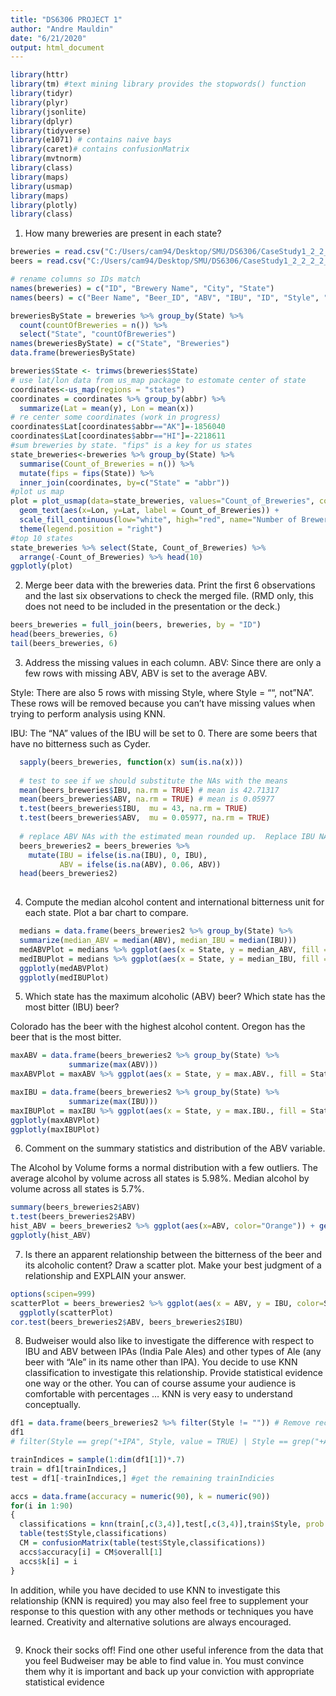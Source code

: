 ```yaml
---
title: "DS6306 PROJECT 1"
author: "Andre Mauldin"
date: "6/21/2020"
output: html_document
---
```


```r
library(httr)
library(tm) #text mining library provides the stopwords() function
library(tidyr)
library(plyr)
library(jsonlite)
library(dplyr)
library(tidyverse)
library(e1071) # contains naive bays
library(caret)# contains confusionMatrix
library(mvtnorm)
library(class)
library(maps)
library(usmap)
library(maps)
library(plotly)
library(class)
```
1.   How many breweries are present in each state?
```r
breweries = read.csv("C:/Users/cam94/Desktop/SMU/DS6306/CaseStudy1_2_2_2_2_2/Breweries.csv",header = TRUE)
beers = read.csv("C:/Users/cam94/Desktop/SMU/DS6306/CaseStudy1_2_2_2_2_2/Beers.csv",header = TRUE)

# rename columns so IDs match
names(breweries) = c("ID", "Brewery Name", "City", "State")
names(beers) = c("Beer Name", "Beer_ID", "ABV", "IBU", "ID", "Style", "Ounces")

breweriesByState = breweries %>% group_by(State) %>%
  count(countOfBreweries = n()) %>%
  select("State", "countOfBreweries")
names(breweriesByState) = c("State", "Breweries")
data.frame(breweriesByState)

breweries$State <- trimws(breweries$State)
# use lat/lon data from us_map package to estomate center of state
coordinates<-us_map(regions = "states")
coordinates = coordinates %>% group_by(abbr) %>%
  summarize(Lat = mean(y), Lon = mean(x))
# re center some coordinates (work in progress)
coordinates$Lat[coordinates$abbr=="AK"]=-1856040
coordinates$Lat[coordinates$abbr=="HI"]=-2218611
#sum breweries by state. "fips" is a key for us states 
state_breweries<-breweries %>% group_by(State) %>%
  summarise(Count_of_Breweries = n()) %>%
  mutate(fips = fips(State)) %>%
  inner_join(coordinates, by=c("State" = "abbr"))
#plot us map 
plot = plot_usmap(data=state_breweries, values="Count_of_Breweries", color="black") +
  geom_text(aes(x=Lon, y=Lat, label = Count_of_Breweries)) +
  scale_fill_continuous(low="white", high="red", name="Number of Breweries") +
  theme(legend.position = "right") 
#top 10 states
state_breweries %>% select(State, Count_of_Breweries) %>%
  arrange(-Count_of_Breweries) %>% head(10)
ggplotly(plot)
```
2.   Merge beer data with the breweries data. Print the first 6 observations and the last six observations to check the merged file.  (RMD only, this does not need to be included in the presentation or the deck.)
```r

beers_breweries = full_join(beers, breweries, by = "ID")
head(beers_breweries, 6)
tail(beers_breweries, 6)
```

3.   Address the missing values in each column.
ABV:
Since there are only a few rows with missing ABV, ABV is set to the average ABV. 

Style:
There are also 5 rows with missing Style, where Style = "", not "NA".  These rows will be removed because you can't have missing values when trying to perform analysis using KNN.

IBU:
The "NA" values of the IBU will be set to 0.  There are some beers that have no bitterness such as Cyder.

```r
  sapply(beers_breweries, function(x) sum(is.na(x)))
  
  # test to see if we should substitute the NAs with the means
  mean(beers_breweries$IBU, na.rm = TRUE) # mean is 42.71317
  mean(beers_breweries$ABV, na.rm = TRUE) # mean is 0.05977
  t.test(beers_breweries$IBU,  mu = 43, na.rm = TRUE)
  t.test(beers_breweries$ABV,  mu = 0.05977, na.rm = TRUE)
  
  # replace ABV NAs with the estimated mean rounded up.  Replace IBU NAs with 0
  beers_breweries2 = beers_breweries %>%
    mutate(IBU = ifelse(is.na(IBU), 0, IBU),
           ABV = ifelse(is.na(ABV), 0.06, ABV))
  head(beers_breweries2)
  
```

4.   Compute the median alcohol content and international bitterness unit for each state. Plot a bar chart to compare.
```r
  medians = data.frame(beers_breweries2 %>% group_by(State) %>%
  summarize(median_ABV = median(ABV), median_IBU = median(IBU)))
  medABVPlot = medians %>% ggplot(aes(x = State, y = median_ABV, fill = State )) + geom_col() + ggtitle("Median Alcohol Content by State")
  medIBUPlot = medians %>% ggplot(aes(x = State, y = median_IBU, fill = State)) + geom_col() + ggtitle("Median Bitterness by State")
  ggplotly(medABVPlot)
  ggplotly(medIBUPlot)
```

5.   Which state has the maximum alcoholic (ABV) beer? Which state has the most bitter (IBU) beer?

Colorado has the beer with the highest alcohol content.
Oregon has the beer that is the most bitter.
```r
maxABV = data.frame(beers_breweries2 %>% group_by(State) %>%
             summarize(max(ABV)))
maxABVPlot = maxABV %>% ggplot(aes(x = State, y = max.ABV., fill = State)) + geom_col() + ggtitle("Max Alcohol Volume Beer by State") + ylab("Alcohol Volume")

maxIBU = data.frame(beers_breweries2 %>% group_by(State) %>%
             summarize(max(IBU)))
maxIBUPlot = maxIBU %>% ggplot(aes(x = State, y = max.IBU., fill = State)) + geom_col() + ggtitle("Max Bitterness Beer by State") + ylab("Bitterness")
ggplotly(maxABVPlot)
ggplotly(maxIBUPlot)
```

6.   Comment on the summary statistics and distribution of the ABV variable.

The Alcohol by Volume forms a normal distribution with a few outliers.  The average alcohol by volume across all states is 5.98%.  Median alcohol by volume across all states is 5.7%.
```r
summary(beers_breweries2$ABV)
t.test(beers_breweries2$ABV)
hist_ABV = beers_breweries2 %>% ggplot(aes(x=ABV, color="Orange")) + geom_histogram()
ggplotly(hist_ABV)
```

7.   Is there an apparent relationship between the bitterness of the beer and its alcoholic content? Draw a scatter plot.  Make your best judgment of a relationship and EXPLAIN your answer.
```r
options(scipen=999)
scatterPlot = beers_breweries2 %>% ggplot(aes(x = ABV, y = IBU, color=State)) + geom_point()
  ggplotly(scatterPlot)
cor.test(beers_breweries2$ABV, beers_breweries2$IBU)
```

8.  Budweiser would also like to investigate the difference with respect to IBU and ABV between IPAs (India Pale Ales) and other types of Ale (any beer with “Ale” in its name other than IPA).  You decide to use KNN classification to investigate this relationship.  Provide statistical evidence one way or the other. You can of course assume your audience is comfortable with percentages … KNN is very easy to understand conceptually.
```r

df1 = data.frame(beers_breweries2 %>% filter(Style != "")) # Remove records with no Style variable
df1
# filter(Style == grep("+IPA", Style, value = TRUE) | Style == grep("+Ale", Style, value = TRUE))

trainIndices = sample(1:dim(df1[1])*.7)
train = df1[trainIndices,]
test = df1[-trainIndices,] #get the remaining trainIndicies

accs = data.frame(accuracy = numeric(90), k = numeric(90))
for(i in 1:90)
{
  classifications = knn(train[,c(3,4)],test[,c(3,4)],train$Style, prob = TRUE, k = i)
  table(test$Style,classifications)
  CM = confusionMatrix(table(test$Style,classifications))
  accs$accuracy[i] = CM$overall[1]
  accs$k[i] = i
}
```
In addition, while you have decided to use KNN to investigate this relationship (KNN is required) you may also feel free to supplement your response to this question with any other methods or techniques you have learned.  Creativity and alternative solutions are always encouraged.
```r

```

9. Knock their socks off!  Find one other useful inference from the data that you feel Budweiser may be able to find value in.  You must convince them why it is important and back up your conviction with appropriate statistical evidence


